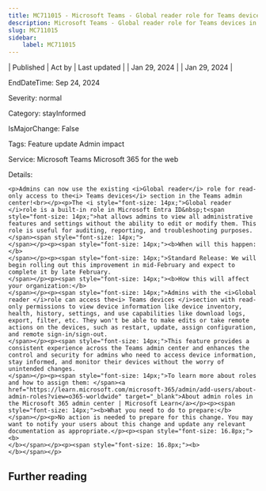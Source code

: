 ```yaml
---
title: MC711015 - Microsoft Teams - Global reader role for Teams devices in Teams admin center
description: Microsoft Teams - Global reader role for Teams devices in Teams admin center
slug: MC711015
sidebar:
    label: MC711015
---
```



| Published | Act by | Last updated |
| Jan 29, 2024 |  | Jan 29, 2024 |

EndDateTime: Sep 24, 2024

Severity: normal

Category: stayInformed

IsMajorChange: False

Tags: Feature update Admin impact

Service: Microsoft Teams Microsoft 365 for the web

Details: 

```
<p>Admins can now use the existing <i>Global reader</i> role for read-only access to the<i> Teams devices</i> section in the Teams admin center!<br></p><p>The <i style="font-size: 14px;">Global reader </i>role is a built-in role in Microsoft Entra ID&nbsp;t<span style="font-size: 14px;">hat allows admins to view all administrative features and settings without the ability to edit or modify them. This role is useful for auditing, reporting, and troubleshooting purposes.</span><span style="font-size: 14px;">
</span></p><p><span style="font-size: 14px;"><b>When will this happen:</b>
</span></p><p><span style="font-size: 14px;">Standard Release: We will begin rolling out this improvement in mid-February and expect to complete it by late February.
</span></p><p><span style="font-size: 14px;"><b>How this will affect your organization:</b>
</span></p><p><span style="font-size: 14px;">Admins with the <i>Global reader </i>role can access the<i> Teams devices </i>section with read-only permissions to view device information like device inventory, health, history, settings, and use capabilities like download logs, export, filter, etc. They won't be able to make edits or take remote actions on the devices, such as restart, update, assign configuration, and remote sign-in/sign-out. 
</span></p><p><span style="font-size: 14px;">This feature provides a consistent experience across the Teams admin center and enhances the control and security for admins who need to access device information, stay informed, and monitor their devices without the worry of unintended changes.
</span></p><p><span style="font-size: 14px;">To learn more about roles and how to assign them: </span><a href="https://learn.microsoft.com/microsoft-365/admin/add-users/about-admin-roles?view=o365-worldwide" target="_blank">About admin roles in the Microsoft 365 admin center | Microsoft Learn</a></p><p><span style="font-size: 14px;"><b>What you need to do to prepare:</b>
</span></p><p>No action is needed to prepare for this change. You may want to notify your users about this change and update any relevant documentation as appropriate.</p><p><span style="font-size: 16.8px;"><b>
</b></span></p><p><span style="font-size: 16.8px;"><b>
</b></span></p>
```

## Further reading
